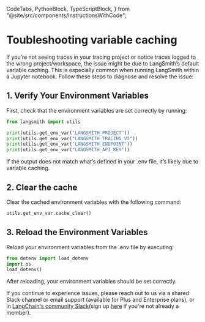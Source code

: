   CodeTabs,
  PythonBlock,
  TypeScriptBlock,
} from "@site/src/components/InstructionsWithCode";

# Toubleshooting variable caching

If you’re not seeing traces in your tracing project or notice traces logged to the wrong project/workspace, the issue might be due to LangSmith’s default variable caching. This is especially common when running LangSmith within a Jupyter notebook. Follow these steps to diagnose and resolve the issue:

## 1. Verify Your Environment Variables

First, check that the environment variables are set correctly by running:

```python
from langsmith import utils

print(utils.get_env_var("LANGSMITH_PROJECT"))
print(utils.get_env_var("LANGSMITH_TRACING_V2"))
print(utils.get_env_var("LANGSMITH_ENDPOINT"))
print(utils.get_env_var("LANGSMITH_API_KEY"))
```

If the output does not match what’s defined in your .env file, it’s likely due to variable caching.

## 2. Clear the cache

Clear the cached environment variables with the following command:

```python
utils.get_env_var.cache_clear()
```

## 3. Reload the Environment Variables

Reload your environment variables from the .env file by executing:

```python
from dotenv import load_dotenv
import os
load_dotenv()
```

After reloading, your environment variables should be set correctly.

If you continue to experience issues, please reach out to us via a shared Slack channel or email support (available for Plus and Enterprise plans), or in [LangChain's community Slack](https://langchaincommunity.slack.com/)(sign up [here](https://www.langchain.com/join-community) if you're not already a member).
